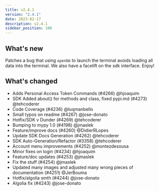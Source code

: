 ```yaml
---
title: v2.4.1
version: "2.4.1"
date: 2023-02-17
description: v2.4.1
sidebar_position: 100
---
```


## What's new

Patches a bug that using `openbb` to launch the terminal avoids loading all data into the terminal.  We also have a facelift on the sdk interface.  Enjoy!

## What's changed
- Adds Personal Access Token Commands (#4266) @hjoaquim
- SDK Added about() for methods and class, fixed pypi.md (#4273) @tehcoderer
- Code Coverage (#4236) @luqmanbello
- Small typos on readme (#4267) @jose-donato
- Hotfix/SDK v Dunder (#4269) @tehcoderer
- Bumping to mypy 1.0 (#4198) @jmaslek
- Feature/improve docs (#4260) @DidierRLopes
- Update SDK Docs Generation (#4262) @tehcoderer
- SDK Auto-Generation/Refactor (#3358) @tehcoderer
- Account menu improvements (#4252) @montezdesousa
- Minor fixes on login (#4234) @hjoaquim
- Feature/doc updates (#4253) @jmaslek
- Fix the stuff (#4254) @jmaslek
- Updated many images and adjusted many wrong pieces of documentation (#4251) @JerBouma
- Hotfix/algolia smth (#4244) @jose-donato
- Algolia fix (#4243) @jose-donato
